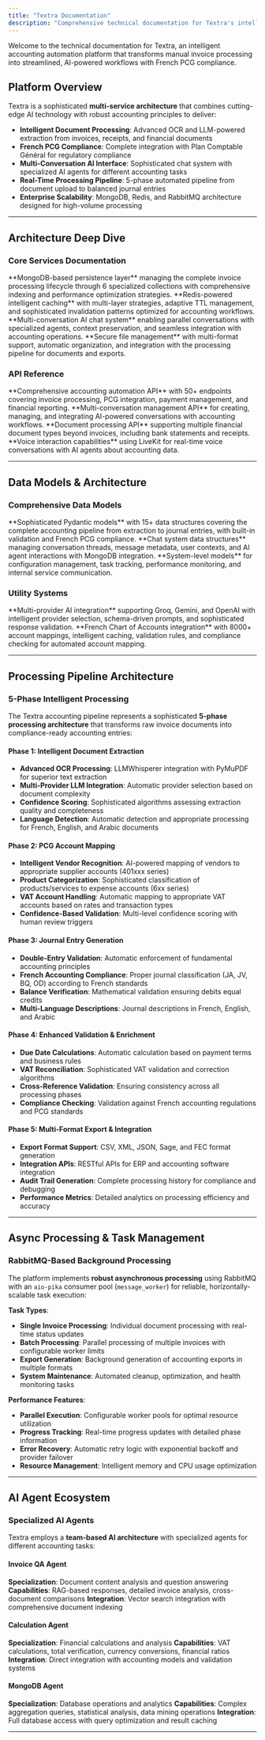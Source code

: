 ```yaml
---
title: "Textra Documentation"
description: "Comprehensive technical documentation for Textra's intelligent accounting automation platform"
---
```


Welcome to the technical documentation for Textra, an intelligent accounting automation platform that transforms manual invoice processing into streamlined, AI-powered workflows with French PCG compliance.

## Platform Overview

Textra is a sophisticated **multi-service architecture** that combines cutting-edge AI technology with robust accounting principles to deliver:

- **Intelligent Document Processing**: Advanced OCR and LLM-powered extraction from invoices, receipts, and financial documents
- **French PCG Compliance**: Complete integration with Plan Comptable Général for regulatory compliance
- **Multi-Conversation AI Interface**: Sophisticated chat system with specialized AI agents for different accounting tasks
- **Real-Time Processing Pipeline**: 5-phase automated pipeline from document upload to balanced journal entries
- **Enterprise Scalability**: MongoDB, Redis, and RabbitMQ architecture designed for high-volume processing

---

## Architecture Deep Dive

### Core Services Documentation

<CardGroup cols={2}>
  <Card title="Database Service" icon="database" href="/services/database">
    **MongoDB-based persistence layer** managing the complete invoice processing lifecycle through 6 specialized collections with comprehensive indexing and performance optimization strategies.
  </Card>
  <Card title="Cache Service" icon="bolt" href="/services/cache">
    **Redis-powered intelligent caching** with multi-layer strategies, adaptive TTL management, and sophisticated invalidation patterns optimized for accounting workflows.
  </Card>
  <Card title="Conversation Service" icon="comments" href="/services/conversation">
    **Multi-conversation AI chat system** enabling parallel conversations with specialized agents, context preservation, and seamless integration with accounting operations.
  </Card>
  <Card title="File Service" icon="folder" href="/services/file">
    **Secure file management** with multi-format support, automatic organization, and integration with the processing pipeline for documents and exports.
  </Card>
</CardGroup>

### API Reference

<CardGroup cols={2}>
  <Card title="Accounting API" icon="calculator" href="/api-reference/accounting">
    **Comprehensive accounting automation API** with 50+ endpoints covering invoice processing, PCG integration, payment management, and financial reporting.
  </Card>
  <Card title="Conversations API" icon="message-circle" href="/api-reference/conversations">
    **Multi-conversation management API** for creating, managing, and integrating AI-powered conversations with accounting workflows.
  </Card>
  <Card title="Financial Documents API" icon="file-text" href="/api-reference/financial-documents">
    **Document processing API** supporting multiple financial document types beyond invoices, including bank statements and receipts.
  </Card>
  <Card title="Voice API" icon="mic" href="/api-reference/voice">
    **Voice interaction capabilities** using LiveKit for real-time voice conversations with AI agents about accounting data.
  </Card>
</CardGroup>

---

## Data Models & Architecture

### Comprehensive Data Models

<CardGroup cols={2}>
  <Card title="Accounting Models" icon="chart-line" href="/models/accounting">
    **Sophisticated Pydantic models** with 15+ data structures covering the complete accounting pipeline from extraction to journal entries, with built-in validation and French PCG compliance.
  </Card>
  <Card title="Conversation Models" icon="users" href="/models/conversation">
    **Chat system data structures** managing conversation threads, message metadata, user contexts, and AI agent interactions with MongoDB integration.
  </Card>
  <Card title="Internal Models" icon="cog" href="/models/internal">
    **System-level models** for configuration management, task tracking, performance monitoring, and internal service communication.
  </Card>
</CardGroup>

### Utility Systems

<CardGroup cols={2}>
  <Card title="LLM Helpers" icon="brain" href="/utils/llm-helpers">
    **Multi-provider AI integration** supporting Groq, Gemini, and OpenAI with intelligent provider selection, schema-driven prompts, and sophisticated response validation.
  </Card>
  <Card title="PCG Loader" icon="book" href="/utils/pcg-loader">
    **French Chart of Accounts integration** with 8000+ account mappings, intelligent caching, validation rules, and compliance checking for automated account mapping.
  </Card>
</CardGroup>

---

## Processing Pipeline Architecture

### 5-Phase Intelligent Processing

The Textra accounting pipeline represents a sophisticated **5-phase processing architecture** that transforms raw invoice documents into compliance-ready accounting entries:

#### Phase 1: Intelligent Document Extraction
- **Advanced OCR Processing**: LLMWhisperer integration with PyMuPDF for superior text extraction
- **Multi-Provider LLM Integration**: Automatic provider selection based on document complexity
- **Confidence Scoring**: Sophisticated algorithms assessing extraction quality and completeness
- **Language Detection**: Automatic detection and appropriate processing for French, English, and Arabic documents

#### Phase 2: PCG Account Mapping
- **Intelligent Vendor Recognition**: AI-powered mapping of vendors to appropriate supplier accounts (401xxx series)
- **Product Categorization**: Sophisticated classification of products/services to expense accounts (6xx series)
- **VAT Account Handling**: Automatic mapping to appropriate VAT accounts based on rates and transaction types
- **Confidence-Based Validation**: Multi-level confidence scoring with human review triggers

#### Phase 3: Journal Entry Generation
- **Double-Entry Validation**: Automatic enforcement of fundamental accounting principles
- **French Accounting Compliance**: Proper journal classification (JA, JV, BQ, OD) according to French standards
- **Balance Verification**: Mathematical validation ensuring debits equal credits
- **Multi-Language Descriptions**: Journal descriptions in French, English, and Arabic

#### Phase 4: Enhanced Validation & Enrichment
- **Due Date Calculations**: Automatic calculation based on payment terms and business rules
- **VAT Reconciliation**: Sophisticated VAT validation and correction algorithms
- **Cross-Reference Validation**: Ensuring consistency across all processing phases
- **Compliance Checking**: Validation against French accounting regulations and PCG standards

#### Phase 5: Multi-Format Export & Integration
- **Export Format Support**: CSV, XML, JSON, Sage, and FEC format generation
- **Integration APIs**: RESTful APIs for ERP and accounting software integration
- **Audit Trail Generation**: Complete processing history for compliance and debugging
- **Performance Metrics**: Detailed analytics on processing efficiency and accuracy

---

## Async Processing & Task Management

### RabbitMQ-Based Background Processing

The platform implements **robust asynchronous processing** using RabbitMQ with an `aio-pika` consumer pool (`message_worker`) for reliable, horizontally-scalable task execution:

**Task Types**:
- **Single Invoice Processing**: Individual document processing with real-time status updates
- **Batch Processing**: Parallel processing of multiple invoices with configurable worker limits
- **Export Generation**: Background generation of accounting exports in multiple formats
- **System Maintenance**: Automated cleanup, optimization, and health monitoring tasks

**Performance Features**:
- **Parallel Execution**: Configurable worker pools for optimal resource utilization
- **Progress Tracking**: Real-time progress updates with detailed phase information
- **Error Recovery**: Automatic retry logic with exponential backoff and provider failover
- **Resource Management**: Intelligent memory and CPU usage optimization

---

## AI Agent Ecosystem

### Specialized AI Agents

Textra employs a **team-based AI architecture** with specialized agents for different accounting tasks:

#### Invoice QA Agent
**Specialization**: Document content analysis and question answering
**Capabilities**: RAG-based responses, detailed invoice analysis, cross-document comparisons
**Integration**: Vector search integration with comprehensive document indexing

#### Calculation Agent
**Specialization**: Financial calculations and analysis
**Capabilities**: VAT calculations, total verification, currency conversions, financial ratios
**Integration**: Direct integration with accounting models and validation systems

#### MongoDB Agent
**Specialization**: Database operations and analytics
**Capabilities**: Complex aggregation queries, statistical analysis, data mining operations
**Integration**: Full database access with query optimization and result caching

---
